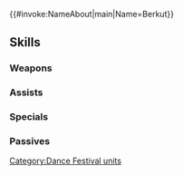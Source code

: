 {{#invoke:NameAbout|main|Name=Berkut}}{{HeroPage Tabs}}
{{Hero Infobox
|Name=Berkut
|Title=Debonair Noble
|GrowthModifier=Gen 4
|WeaponType=Blue Lance
|Origin=Fire Emblem Echoes: Shadows of Valentia
|Gender=Male
|MoveType=Infantry
|actorJP=鈴木達央
|actorEN=Ian Sinclair
|artist=麻谷知世
|additionDate=September 5, 2019
|releaseDate=September 6, 2019
|TagID=舞踏ベルクト
|InternalID=419
|Properties=refresher,special,specRate_202302
|cv1=2
|cv2=900100
|description=A royal of the Rigelian Empire. Dancing holds no particular interest for him, but he can't say no to Rinea's pleading smile. Appears in Fire Emblem Echoes: Shadows of Valentia.
}}
{{Stats Page
|Lv1HP=17|Lv1ATK=8|Lv1SPD=6|Lv1DEF=7|Lv1RES=5
|GRHP=55|GRATK=65|GRSPD=40|GRDEF=70|GRRES=45
}}
==Skills==
===Weapons===
{{Weapons Table
|weapon1=Iron Lance
|weapon1Default=1
|weapon1Unlock=1
|weapon2=Steel Lance
|weapon2Default=3
|weapon2Unlock=2
|weapon3=Silver Lance
|weapon3Default=4
|weapon3Unlock=3
|weapon4=Verðandi
|weapon4Default=5
|weapon4Unlock=5
}}
===Assists===
{{Assists Table
|assist1=Dance
|assist1Default=4
|assist1Unlock=3
}}
===Specials===
{{Specials Table
}}
===Passives===
{{Passives Table
|passiveA1=B Duel Infantry 1
|passiveA2=B Duel Infantry 2
|passiveA3=B Duel Infantry 3
|passiveA1Unlock=3
|passiveA2Unlock=4
|passiveA3Unlock=5
|passiveC1=Distant Guard 1
|passiveC2=Distant Guard 2
|passiveC3=Distant Guard 3
|passiveC1Unlock=1
|passiveC2Unlock=2
|passiveC3Unlock=4
}}
{{Heroes Navbox}}
[[Category:Dance Festival units]]